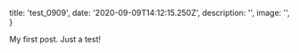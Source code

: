 
  title: 'test_0909',
  date: '2020-09-09T14:12:15.250Z',
  description: '',
  image: '',
}

My first post. Just a test!











